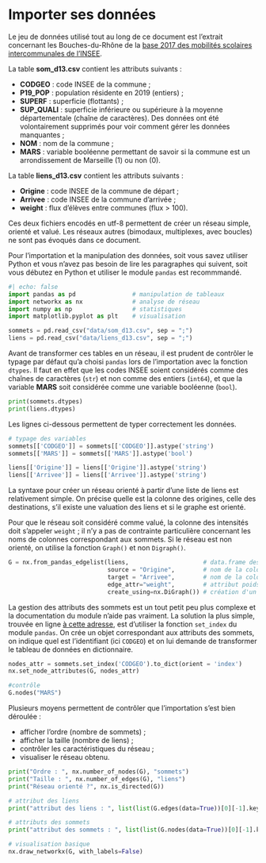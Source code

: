 # Importer ses données

Le jeu de données utilisé tout au long de ce document est l'extrait concernant les Bouches-du-Rhône de la [base 2017 des mobilités scolaires intercommunales de l'INSEE](https://www.insee.fr/fr/statistiques/4509360).

La table **som_d13.csv** contient les attributs suivants :

-   **CODGEO** : code INSEE de la commune ;
-   **P19_POP** : population résidente en 2019 (entiers) ;
-   **SUPERF** : superficie (flottants) ;
-   **SUP_QUALI** : superficie inférieure ou supérieure à la moyenne départementale (chaîne de caractères). Des données ont été volontairement supprimés pour voir comment gérer les données manquantes ;
-   **NOM** : nom de la commune ;
-   **MARS** : variable booléenne permettant de savoir si la commune est un arrondissement de Marseille (1) ou non (0).

La table **liens_d13.csv** contient les attributs suivants :

-   **Origine** : code INSEE de la commune de départ ;
-   **Arrivee** : code INSEE de la commune d'arrivée ;
-   **weight** : flux d'élèves entre communes (flux \> 100).

Ces deux fichiers encodés en utf-8 permettent de créer un réseau simple, orienté et valué. Les réseaux autres (bimodaux, multiplexes, avec boucles) ne sont pas évoqués dans ce document.

Pour l'importation et la manipulation des données, soit vous savez utiliser Python et vous n'avez pas besoin de lire les paragraphes qui suivent, soit vous débutez en Python et utiliser le module `pandas` est recommmandé.

```python
#| echo: false
import pandas as pd                # manipulation de tableaux
import networkx as nx              # analyse de réseau
import numpy as np                 # statistiques
import matplotlib.pyplot as plt    # visualisation
```

```python

sommets = pd.read_csv("data/som_d13.csv", sep = ";")
liens = pd.read_csv("data/liens_d13.csv", sep = ";")

```

Avant de transformer ces tables en un réseau, il est prudent de contrôler le typage par défaut qu'a choisi `pandas` lors de l'importation avec la fonction `dtypes`. Il faut en effet que les codes INSEE soient considérés comme des chaînes de caractères (`str`) et non comme des entiers (`int64`), et que la variable **MARS** soit considérée comme une variable booléenne (`bool`).

```python
print(sommets.dtypes)
print(liens.dtypes)
```

Les lignes ci-dessous permettent de typer correctement les données.

```python
# typage des variables
sommets[['CODGEO']] = sommets[['CODGEO']].astype('string')
sommets[['MARS']] = sommets[['MARS']].astype('bool')

liens[['Origine']] = liens[['Origine']].astype('string')
liens[['Arrivee']] = liens[['Arrivee']].astype('string')

```

La syntaxe pour créer un réseau orienté à partir d'une liste de liens est relativement simple. On précise quelle est la colonne des origines, celle des destinations, s'il existe une valuation des liens et si le graphe est orienté.

Pour que le réseau soit considéré comme valué, la colonne des intensités doit s'appeler `weight` ; il n'y a pas de contrainte particulière concernant les noms de colonnes correspondant aux sommets. Si le réseau est non orienté, on utilise la fonction `Graph()` et non `Digraph()`.

```python
G = nx.from_pandas_edgelist(liens,                     # data.frame des liens
                            source = "Origine",        # nom de la colonne origine
                            target = "Arrivee",        # nom de la colonne destination
                            edge_attr="weight",        # attribut poids pour un réseau valué
                            create_using=nx.DiGraph()) # création d'un réseau orienté

```

La gestion des attributs des sommets est un tout petit peu plus complexe et la documentation du module n'aide pas vraiment. La solution la plus simple, trouvée en ligne [à cette adresse](https://www.roelpeters.be/python-networkx-set-node-attributes-from-pandas-dataframe/), est d'utiliser la fonction `set_index` du module `pandas`. On crée un objet correspondant aux attributs des sommets, on indique quel est l'identifiant (ici `CODGEO`) et on lui demande de transformer le tableau de données en dictionnaire.

```python
nodes_attr = sommets.set_index('CODGEO').to_dict(orient = 'index')
nx.set_node_attributes(G, nodes_attr)

#contrôle
G.nodes("MARS")
```

Plusieurs moyens permettent de contrôler que l'importation s'est bien déroulée :

-   afficher l'ordre (nombre de sommets) ;
-   afficher la taille (nombre de liens) ;
-   contrôler les caractéristiques du réseau ;
-   visualiser le réseau obtenu.

```python
print("Ordre : ", nx.number_of_nodes(G), "sommets")
print("Taille : ", nx.number_of_edges(G), "liens")
print("Réseau orienté ?", nx.is_directed(G))

# attribut des liens
print("attribut des liens : ", list(list(G.edges(data=True))[0][-1].keys()))

# attributs des sommets
print("attribut des sommets : ", list(list(G.nodes(data=True))[0][-1].keys()))

# visualisation basique
nx.draw_networkx(G, with_labels=False)
```
